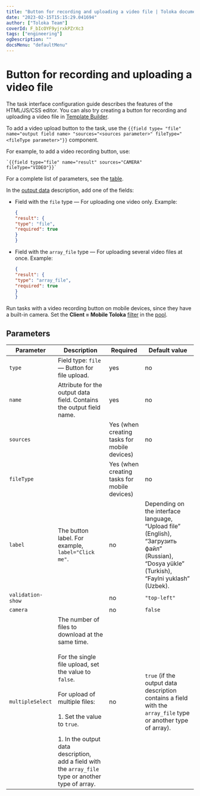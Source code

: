 ```yaml
---
title: "Button for recording and uploading a video file | Toloka documentation"
date: "2023-02-15T15:15:29.041694"
author: ["Toloka Team"]
coverId: F_bIcOYF9yjrxkPZrXc3
tags: ["engineering"]
ogDescription: ""
docsMenu: "defaultMenu"
---
```



# Button for recording and uploading a video file

<Note mode="note" title="Note">

The task interface configuration guide describes the features of the HTML/JS/CSS editor. You can also try creating a button for recording and uploading a video file in [Template Builder](/docs/template-builder/reference/field.media-file).

</Note>

To add a video upload button to the task, use the `{{field type= "file" name="output field name> "sources="<sources parameter>" fileType="<fileType parameter>"}}` component.

For example, to add a video recording button, use:

```plaintext
`{{field type="file" name="result" sources="CAMERA" fileType="VIDEO"}}`
```

For a complete list of parameters, see the [table](#parameters).

In the [output data](/docs/guide/incoming) description, add one of the fields:

- Field with the `file` type — For uploading one video only. Example:

    ```json
    {
    "result": {
    "type": "file",
    "required": true
    }
    }
    ```

- Field with the `array_file` type — For uploading several video files at once. Example:

    ```json
    {
    "result": {
    "type": "array_file",
    "required": true
    }
    }
    ```

Run tasks with a video recording button on mobile devices, since they have a built-in camera. Set the **Client = Mobile Toloka** [filter](/docs/guide/filters) in the [pool](/docs/glossary#pool).

## Parameters

**Parameter**|**Description**|**Required**|**Default value**
----- | ----- | ----- | -----
`type`| Field type: `file` — Button for file upload. | yes | no
`name`| Attribute for the output data field. Contains the output field name. | yes | no
`sources`| <UploadVideoTable1/>| Yes (when creating tasks for mobile devices) | no
`fileType`| <UploadVideoTable2/>| Yes (when creating tasks for mobile devices) | no
`label`| The button label. For example, `label="Click me"`. | no | Depending on the interface language, “Upload file” (English), “Загрузить файл” (Russian), “Dosya yükle” (Turkish), “Faylni yuklash” (Uzbek).
`validation-show`| <UploadVideoTable3/>| no | `"top-left"`
`camera`| <UploadVideoTable4/>| no | `false`
`multipleSelect`| The number of files to download at the same time.<br/><br/>For the single file upload, set the value to `false`.<br/><br/>For upload of multiple files:<br/><br/>1. Set the value to `true`.<br/><br/>1. In the output data description, add a field with the `array_file` type or another type of array. | no | `true` (if the output data description contains a field with the `array_file` type or another type of array).

<ContactGuideSupport/>
